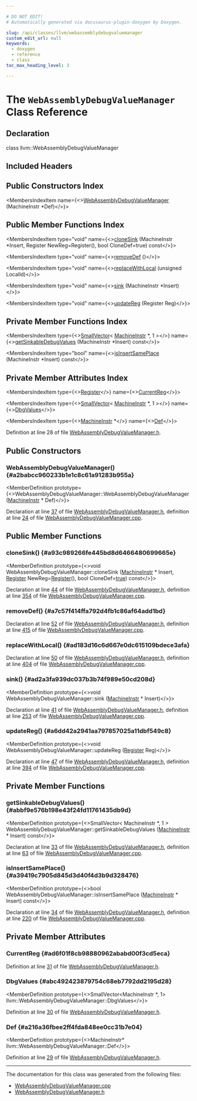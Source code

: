 ```yaml
---

# DO NOT EDIT!
# Automatically generated via docusaurus-plugin-doxygen by Doxygen.

slug: /api/classes/llvm/webassemblydebugvaluemanager
custom_edit_url: null
keywords:
  - doxygen
  - reference
  - class
toc_max_heading_level: 3

---
```





# The `WebAssemblyDebugValueManager` Class Reference

<DoxygenPage pluginConfig={pluginConfig}>



## Declaration

<CodeBlock>class llvm::WebAssemblyDebugValueManager</CodeBlock>

## Included Headers

<IncludesList>
<IncludesListItem
  filePath="Target/WebAssembly/WebAssemblyDebugValueManager.h"
  permalink="/docs/api/files/lib/lib/target/lib/target/webassembly/webassemblydebugvaluemanager-h"
  isLocal="true" />
</IncludesList>

## Public Constructors Index

<MembersIndex>

<MembersIndexItem
  name={<><a href="#a2babcc960233b1e1c8c61a91283b955a">WebAssemblyDebugValueManager</a> (MachineInstr &#42;Def)</>}>
</MembersIndexItem>

</MembersIndex>

## Public Member Functions Index

<MembersIndex>

<MembersIndexItem
  type="void"
  name={<><a href="#a93c989266fe445bd8d6466480699665e">cloneSink</a> (MachineInstr &#42;Insert, Register NewReg=Register(), bool CloneDef=true) const</>}>
</MembersIndexItem>

<MembersIndexItem
  type="void"
  name={<><a href="#a7c57f414ffa792d4fb1c86af64add1bd">removeDef</a> ()</>}>
</MembersIndexItem>

<MembersIndexItem
  type="void"
  name={<><a href="#ad183d16c6d667e0dc615109bdece3afa">replaceWithLocal</a> (unsigned LocalId)</>}>
</MembersIndexItem>

<MembersIndexItem
  type="void"
  name={<><a href="#ad2a3fa939dc037b3b74f989e50cd208d">sink</a> (MachineInstr &#42;Insert)</>}>
</MembersIndexItem>

<MembersIndexItem
  type="void"
  name={<><a href="#a6dd42a2941aa797857025a11dbf549c8">updateReg</a> (Register Reg)</>}>
</MembersIndexItem>

</MembersIndex>

## Private Member Functions Index

<MembersIndex>

<MembersIndexItem
  type={<><a href="/docs/api/classes/llvm/smallvector">SmallVector</a>&lt; <a href="/docs/api/classes/llvm/machineinstr">MachineInstr</a> &#42;, 1 &gt;</>}
  name={<><a href="#abbf9e576b198e43f24fd11761435db9d">getSinkableDebugValues</a> (MachineInstr &#42;Insert) const</>}>
</MembersIndexItem>

<MembersIndexItem
  type="bool"
  name={<><a href="#a39419c7905d845d3d40f4d3b9d328476">isInsertSamePlace</a> (MachineInstr &#42;Insert) const</>}>
</MembersIndexItem>

</MembersIndex>

## Private Member Attributes Index

<MembersIndex>

<MembersIndexItem
  type={<><a href="/docs/api/classes/llvm/register">Register</a></>}
  name={<><a href="#ad6f01f8cb98880962ababd00f3cd5eca">CurrentReg</a></>}>
</MembersIndexItem>

<MembersIndexItem
  type={<><a href="/docs/api/classes/llvm/smallvector">SmallVector</a>&lt; <a href="/docs/api/classes/llvm/machineinstr">MachineInstr</a> &#42;, 1 &gt;</>}
  name={<><a href="#abc492423879754c68eb7792dd2195d28">DbgValues</a></>}>
</MembersIndexItem>

<MembersIndexItem
  type={<><a href="/docs/api/classes/llvm/machineinstr">MachineInstr</a> &#42;</>}
  name={<><a href="#a216a36fbee2ff4fda848ee0cc31b7e04">Def</a></>}>
</MembersIndexItem>

</MembersIndex>


Definition at line 28 of file <a href="/docs/api/files/lib/lib/target/lib/target/webassembly/webassemblydebugvaluemanager-h">WebAssemblyDebugValueManager.h</a>.

<SectionDefinition>

## Public Constructors

### WebAssemblyDebugValueManager() {#a2babcc960233b1e1c8c61a91283b955a}

<MemberDefinition
  prototype={<>WebAssemblyDebugValueManager::WebAssemblyDebugValueManager (<a href="/docs/api/classes/llvm/machineinstr">MachineInstr</a> &#42; Def)</>}>

Declaration at line <a href="/docs/api/files/lib/lib/target/lib/target/webassembly/webassemblydebugvaluemanager-h/#l00037">37</a> of file <a href="/docs/api/files/lib/lib/target/lib/target/webassembly/webassemblydebugvaluemanager-h">WebAssemblyDebugValueManager.h</a>, definition at line <a href="/docs/api/files/lib/lib/target/lib/target/webassembly/webassemblydebugvaluemanager-cpp/#l00024">24</a> of file <a href="/docs/api/files/lib/lib/target/lib/target/webassembly/webassemblydebugvaluemanager-cpp">WebAssemblyDebugValueManager.cpp</a>.
</MemberDefinition>

</SectionDefinition>

<SectionDefinition>

## Public Member Functions

### cloneSink() {#a93c989266fe445bd8d6466480699665e}

<MemberDefinition
  prototype={<>void WebAssemblyDebugValueManager::cloneSink (<a href="/docs/api/classes/llvm/machineinstr">MachineInstr</a> &#42; Insert, <a href="/docs/api/classes/llvm/register">Register</a> NewReg=<a href="/docs/api/classes/llvm/register">Register</a>(), bool CloneDef=<a href="/docs/api/files/lib/lib/analysis/basicaliasanalysis-cpp/#af6d5cafbdfc5313e65d990120021a3ec">true</a>) const</>}>

Declaration at line <a href="/docs/api/files/lib/lib/target/lib/target/webassembly/webassemblydebugvaluemanager-h/#l00044">44</a> of file <a href="/docs/api/files/lib/lib/target/lib/target/webassembly/webassemblydebugvaluemanager-h">WebAssemblyDebugValueManager.h</a>, definition at line <a href="/docs/api/files/lib/lib/target/lib/target/webassembly/webassemblydebugvaluemanager-cpp/#l00354">354</a> of file <a href="/docs/api/files/lib/lib/target/lib/target/webassembly/webassemblydebugvaluemanager-cpp">WebAssemblyDebugValueManager.cpp</a>.
</MemberDefinition>

### removeDef() {#a7c57f414ffa792d4fb1c86af64add1bd}

<MemberDefinition
  prototype="void WebAssemblyDebugValueManager::removeDef ()">

Declaration at line <a href="/docs/api/files/lib/lib/target/lib/target/webassembly/webassemblydebugvaluemanager-h/#l00052">52</a> of file <a href="/docs/api/files/lib/lib/target/lib/target/webassembly/webassemblydebugvaluemanager-h">WebAssemblyDebugValueManager.h</a>, definition at line <a href="/docs/api/files/lib/lib/target/lib/target/webassembly/webassemblydebugvaluemanager-cpp/#l00415">415</a> of file <a href="/docs/api/files/lib/lib/target/lib/target/webassembly/webassemblydebugvaluemanager-cpp">WebAssemblyDebugValueManager.cpp</a>.
</MemberDefinition>

### replaceWithLocal() {#ad183d16c6d667e0dc615109bdece3afa}

<MemberDefinition
  prototype="void WebAssemblyDebugValueManager::replaceWithLocal (unsigned LocalId)">

Declaration at line <a href="/docs/api/files/lib/lib/target/lib/target/webassembly/webassemblydebugvaluemanager-h/#l00050">50</a> of file <a href="/docs/api/files/lib/lib/target/lib/target/webassembly/webassemblydebugvaluemanager-h">WebAssemblyDebugValueManager.h</a>, definition at line <a href="/docs/api/files/lib/lib/target/lib/target/webassembly/webassemblydebugvaluemanager-cpp/#l00404">404</a> of file <a href="/docs/api/files/lib/lib/target/lib/target/webassembly/webassemblydebugvaluemanager-cpp">WebAssemblyDebugValueManager.cpp</a>.
</MemberDefinition>

### sink() {#ad2a3fa939dc037b3b74f989e50cd208d}

<MemberDefinition
  prototype={<>void WebAssemblyDebugValueManager::sink (<a href="/docs/api/classes/llvm/machineinstr">MachineInstr</a> &#42; Insert)</>}>

Declaration at line <a href="/docs/api/files/lib/lib/target/lib/target/webassembly/webassemblydebugvaluemanager-h/#l00041">41</a> of file <a href="/docs/api/files/lib/lib/target/lib/target/webassembly/webassemblydebugvaluemanager-h">WebAssemblyDebugValueManager.h</a>, definition at line <a href="/docs/api/files/lib/lib/target/lib/target/webassembly/webassemblydebugvaluemanager-cpp/#l00253">253</a> of file <a href="/docs/api/files/lib/lib/target/lib/target/webassembly/webassemblydebugvaluemanager-cpp">WebAssemblyDebugValueManager.cpp</a>.
</MemberDefinition>

### updateReg() {#a6dd42a2941aa797857025a11dbf549c8}

<MemberDefinition
  prototype={<>void WebAssemblyDebugValueManager::updateReg (<a href="/docs/api/classes/llvm/register">Register</a> Reg)</>}>

Declaration at line <a href="/docs/api/files/lib/lib/target/lib/target/webassembly/webassemblydebugvaluemanager-h/#l00047">47</a> of file <a href="/docs/api/files/lib/lib/target/lib/target/webassembly/webassemblydebugvaluemanager-h">WebAssemblyDebugValueManager.h</a>, definition at line <a href="/docs/api/files/lib/lib/target/lib/target/webassembly/webassemblydebugvaluemanager-cpp/#l00394">394</a> of file <a href="/docs/api/files/lib/lib/target/lib/target/webassembly/webassemblydebugvaluemanager-cpp">WebAssemblyDebugValueManager.cpp</a>.
</MemberDefinition>

</SectionDefinition>

<SectionDefinition>

## Private Member Functions

### getSinkableDebugValues() {#abbf9e576b198e43f24fd11761435db9d}

<MemberDefinition
  prototype={<>SmallVector&lt; MachineInstr &#42;, 1 &gt; WebAssemblyDebugValueManager::getSinkableDebugValues (<a href="/docs/api/classes/llvm/machineinstr">MachineInstr</a> &#42; Insert) const</>}>

Declaration at line <a href="/docs/api/files/lib/lib/target/lib/target/webassembly/webassemblydebugvaluemanager-h/#l00033">33</a> of file <a href="/docs/api/files/lib/lib/target/lib/target/webassembly/webassemblydebugvaluemanager-h">WebAssemblyDebugValueManager.h</a>, definition at line <a href="/docs/api/files/lib/lib/target/lib/target/webassembly/webassemblydebugvaluemanager-cpp/#l00063">63</a> of file <a href="/docs/api/files/lib/lib/target/lib/target/webassembly/webassemblydebugvaluemanager-cpp">WebAssemblyDebugValueManager.cpp</a>.
</MemberDefinition>

### isInsertSamePlace() {#a39419c7905d845d3d40f4d3b9d328476}

<MemberDefinition
  prototype={<>bool WebAssemblyDebugValueManager::isInsertSamePlace (<a href="/docs/api/classes/llvm/machineinstr">MachineInstr</a> &#42; Insert) const</>}>

Declaration at line <a href="/docs/api/files/lib/lib/target/lib/target/webassembly/webassemblydebugvaluemanager-h/#l00034">34</a> of file <a href="/docs/api/files/lib/lib/target/lib/target/webassembly/webassemblydebugvaluemanager-h">WebAssemblyDebugValueManager.h</a>, definition at line <a href="/docs/api/files/lib/lib/target/lib/target/webassembly/webassemblydebugvaluemanager-cpp/#l00220">220</a> of file <a href="/docs/api/files/lib/lib/target/lib/target/webassembly/webassemblydebugvaluemanager-cpp">WebAssemblyDebugValueManager.cpp</a>.
</MemberDefinition>

</SectionDefinition>

<SectionDefinition>

## Private Member Attributes

### CurrentReg {#ad6f01f8cb98880962ababd00f3cd5eca}

<MemberDefinition
  prototype="Register llvm::WebAssemblyDebugValueManager::CurrentReg">

Definition at line <a href="/docs/api/files/lib/lib/target/lib/target/webassembly/webassemblydebugvaluemanager-h/#l00031">31</a> of file <a href="/docs/api/files/lib/lib/target/lib/target/webassembly/webassemblydebugvaluemanager-h">WebAssemblyDebugValueManager.h</a>.
</MemberDefinition>

### DbgValues {#abc492423879754c68eb7792dd2195d28}

<MemberDefinition
  prototype={<>SmallVector&lt;MachineInstr &#42;, 1&gt; llvm::WebAssemblyDebugValueManager::DbgValues</>}>

Definition at line <a href="/docs/api/files/lib/lib/target/lib/target/webassembly/webassemblydebugvaluemanager-h/#l00030">30</a> of file <a href="/docs/api/files/lib/lib/target/lib/target/webassembly/webassemblydebugvaluemanager-h">WebAssemblyDebugValueManager.h</a>.
</MemberDefinition>

### Def {#a216a36fbee2ff4fda848ee0cc31b7e04}

<MemberDefinition
  prototype={<>MachineInstr&#42; llvm::WebAssemblyDebugValueManager::Def</>}>

Definition at line <a href="/docs/api/files/lib/lib/target/lib/target/webassembly/webassemblydebugvaluemanager-h/#l00029">29</a> of file <a href="/docs/api/files/lib/lib/target/lib/target/webassembly/webassemblydebugvaluemanager-h">WebAssemblyDebugValueManager.h</a>.
</MemberDefinition>

</SectionDefinition>

<hr/>

The documentation for this class was generated from the following files:

<ul>
<li><a href="/docs/api/files/lib/lib/target/lib/target/webassembly/webassemblydebugvaluemanager-cpp">WebAssemblyDebugValueManager.cpp</a></li>
<li><a href="/docs/api/files/lib/lib/target/lib/target/webassembly/webassemblydebugvaluemanager-h">WebAssemblyDebugValueManager.h</a></li>
</ul>

</DoxygenPage>
